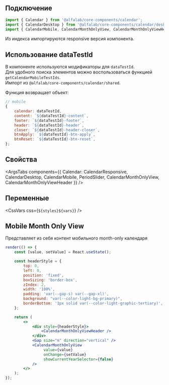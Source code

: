 
## Подключение

```jsx
import { Calendar } from '@alfalab/core-components/calendar';
import { CalendarDesktop } from '@alfalab/core-components/calendar/desktop';
import { CalendarMobile, CalendarMonthOnlyView, CalendarMonthOnlyViewHeader } from '@alfalab/core-components/calendar/mobile';
```

Из индекса импортируются responsive версия компонента.

## Использование dataTestId

В компоненте используются модификаторы для `dataTestId`.  
Для удобного поиска элементов можно воспользоваться функцией `getCalendarMobileTestIds`.  
Импорт из `@alfalab/core-components/calendar/shared`.

Функция возвращает объект:

```jsx
// mobile
{
    calendar: dataTestId,
    content: `${dataTestId}-content`,
    footer: `${dataTestId}-footer`,
    header: `${dataTestId}-header`,
    closer: `${dataTestId}-header-closer`,
    btnApply: `${dataTestId}-btn-apply`,
    btnReset: `${dataTestId}-btn-reset`,
};
```

## Свойства

<ArgsTabs
    components={{
        Calendar: CalendarResponsive,
        CalendarDesktop,
        CalendarMobile,
        PeriodSlider,
        CalendarMonthOnlyView,
        CalendarMonthOnlyViewHeader
    }}
/>

## Переменные

<CssVars
    css={`
        ${styles}${vars}
    `}
/>

## Mobile Month Only View

Представляет из себя контент мобильного month-only календаря

```jsx live mobileOnly
render(() => {
    const [value, setValue] = React.useState();

    const headerStyle = {
        top: 0,
        left: 0,
        position: 'fixed',
        boxSizing: 'border-box',
        zIndex: 2,
        width: '100%',
        padding: 'var(--gap-s) var(--gap-xl)',
        background: "var(--color-light-bg-primary)",
        borderBottom: '1px solid var(--color-light-graphic-tertiary)',
    };

    return (
        <>
            <div style={headerStyle}>
                <CalendarMonthOnlyViewHeader />
            </div>
            <Gap size="m" direction="vertical" />
            <CalendarMonthOnlyView
                 value={value}
                 onChange={setValue}
                 showCurrentYearSelector={false}
            />
        </>
    );
});
```

